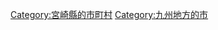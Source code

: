{{Commonscat|Kushima, Miyazaki}}
{{Catmore}}

{{DEFAULTSORT:Kushima-shi}}
[[Category:宮崎縣的市町村|Category:宮崎縣的市町村]]
[[Category:九州地方的市|Category:九州地方的市]]